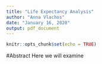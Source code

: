 ```yaml
---
title: "Life Expectancy Analysis"
author: "Anna Vlachos"
date: "January 16, 2020"
output: pdf_document
---
```


```r
knitr::opts_chunk$set(echo = TRUE)
```

#Abstract
Here we will examine